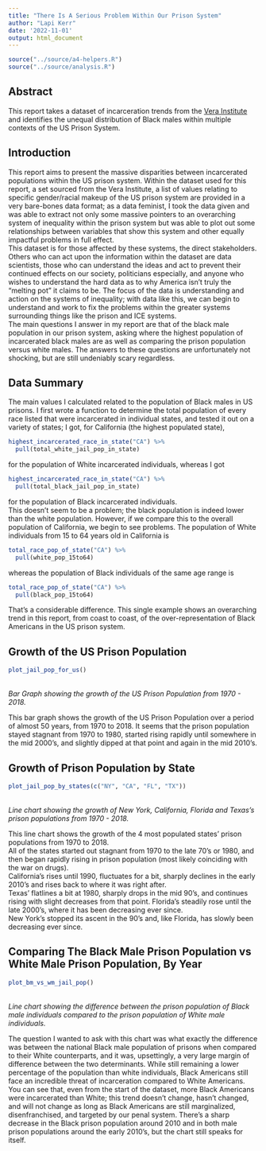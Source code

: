 ```yaml
---
title: "There Is A Serious Problem Within Our Prison System"
author: "Lapi Kerr"
date: '2022-11-01'
output: html_document
---
```


```r
source("../source/a4-helpers.R")
source("../source/analysis.R")
```

## Abstract 
This report takes a dataset of incarceration trends from the [Vera Institute](https://www.vera.org/) and identifies the unequal distribution of Black males within multiple contexts of the US Prison System.

## Introduction 
This report aims to present the massive disparities between incarcerated populations within the US prison system. Within the dataset used for this report, a set sourced from the Vera Institute, a list of values relating to specific gender/racial makeup of the US prison system are provided in a very bare-bones data format; as a data feminist, I took the data given and was able to extract not only some massive pointers to an overarching system of inequality within the prison system but was able to plot out some relationships between variables that show this system and other equally impactful problems in full effect.  <br />
This dataset is for those affected by these systems, the direct stakeholders. Others who can act upon the information within the dataset are data scientists, those who can understand the ideas and act to prevent their continued effects on our society, politicians especially, and anyone who wishes to understand the hard data as to why America isn't truly the "melting pot" it claims to be. The focus of the data is understanding and action on the systems of inequality; with data like this, we can begin to understand and work to fix the problems within the greater systems surrounding things like the prison and ICE systems.  <br />
The main questions I answer in my report are that of the black male population in our prison system, asking where the highest population of incarcerated black males are as well as comparing the prison population versus white males. The answers to these questions are unfortunately not shocking, but are still undeniably scary regardless.

## Data Summary 
The main values I calculated related to the population of Black males in US prisons. I first wrote a function to determine the total population of every race listed that were incarcerated in individual states, and tested it out on a variety of states; I got, for California (the highest populated state),  <br />
```r
highest_incarcerated_race_in_state("CA") %>%
  pull(total_white_jail_pop_in_state)
```
for the population of White incarcerated individuals, whereas I got  <br />
```r
highest_incarcerated_race_in_state("CA") %>%
  pull(total_black_jail_pop_in_state)
```
for the population of Black incarcerated individuals.  <br />
This doesn't seem to be a problem; the black population is indeed lower than the white population. However, if we compare this to the overall population of California, we begin to see problems.
The population of White individuals from 15 to 64 years old in California is <br />
```r
total_race_pop_of_state("CA") %>%
  pull(white_pop_15to64)
```
whereas the population of Black individuals of the same age range is <br />
```r
total_race_pop_of_state("CA") %>%
  pull(black_pop_15to64)
```
That's a considerable difference. This single example shows an overarching trend in this report, from coast to coast, of the over-representation of Black Americans in the US prison system. <br />

## Growth of the US Prison Population
```r
plot_jail_pop_for_us()
```
<br /> _Bar Graph showing the growth of the US Prison Population from 1970 - 2018._

This bar graph shows the growth of the US Prison Population over a period of almost 50 years, from 1970 to 2018. It seems that the prison population stayed stagnant from 1970 to 1980, started rising rapidly until somewhere in the mid 2000's, and slightly dipped at that point and again in the mid 2010's. 

## Growth of Prison Population by State
```r
plot_jail_pop_by_states(c("NY", "CA", "FL", "TX"))
```
<br /> _Line chart showing the growth of New York, California, Florida and Texas's prison populations from 1970 - 2018._

This line chart shows the growth of the 4 most populated states' prison populations from 1970 to 2018. <br />
All of the states started out stagnant from 1970 to the late 70's or 1980, and then began rapidly rising in prison population (most likely coinciding with the war on drugs). <br />
California's rises until 1990, fluctuates for a bit, sharply declines in the early 2010's and rises back to where it was right after. <br />
Texas' flatlines a bit at 1980, sharply drops in the mid 90's, and continues rising with slight decreases from that point.
Florida's steadily rose until the late 2000's, where it has been decreasing ever since. <br />
New York's stopped its ascent in the 90's and, like Florida, has slowly been decreasing ever since.

## Comparing The Black Male Prison Population vs White Male Prison Population, By Year
```r
plot_bm_vs_wm_jail_pop()
```
<br /> _Line chart showing the difference between the prison population of Black male individuals compared to the prison population of White male individuals._

The question I wanted to ask with this chart was what exactly the difference was between the national Black male population of prisons when compared to their White counterparts, and it was, upsettingly, a very large margin of difference between the two determinants. While still remaining a lower percentage of the population than white individuals, Black Americans still face an incredible threat of incarceration compared to White Americans. <br />
You can see that, even from the start of the dataset, more Black Americans were incarcerated than White; this trend doesn't change, hasn't changed, and will not change as long as Black Americans are still marginalized, disenfranchised, and targeted by our penal system. There's a sharp decrease in the Black prison population around 2010 and in both male prison populations around the early 2010's, but the chart still speaks for itself.